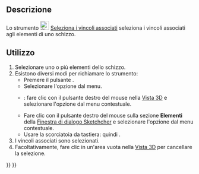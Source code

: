 <languages/>

{{Docnav/it
|[[Sketcher_SelectElementsWithDoFs/it|Seleziona i gradi di libertà senza vincoli]]
|[[Sketcher_SelectElementsAssociatedWithConstraints/it|Seleziona la geometria associata]]
|[[Sketcher_Workbench/it|Sketcher]]
|IconL=Sketcher_SelectElementsWithDoFs.svg‎
|IconR=Sketcher_SelectElementsAssociatedWithConstraints.svg‎
|IconC=Workbench_Sketcher.svg
}}

{{GuiCommand/it
|Name=Sketcher SelectConstraints
|Name/it=Sketcher Seleziona i vincoli associati
|MenuLocation=Schizzo → Visualizzazione dello Schizzo → Seleziona i vincoli associati
|Workbenches=[[Sketcher_Workbench/it|Sketcher]]
|Shortcut={{KEY|Z}} {{KEY|K}}
|Version=0.15
}}

<span id="Description"></span>
==Descrizione==

Lo strumento [[Image:Sketcher_SelectConstraints.svg|24px]] [[Sketcher_SelectConstraints/it|Seleziona i vincoli associati]]
seleziona i vincoli associati agli elementi di uno schizzo.

<span id="Usage"></span>
==Utilizzo==

# Selezionare uno o più elementi dello schizzo.
# Esistono diversi modi per richiamare lo strumento:
#* Premere il pulsante {{Button|[[File:Sketcher_SelectConstraints.svg|16px]] [[Sketcher_SelectConstraints/it|Seleziona i vincoli associati]]}}.
#* Selezionare l'opzione {{MenuCommand|Sketch → Immagine Sketcher → [[File:Sketcher_SelectConstraints.svg|16px]] Seleziona i vincoli associati}} dal menu.
#* {{Version/it|1.0}}: fare clic con il pulsante destro del mouse nella [[3D_view/it|Vista 3D]] e selezionare l'opzione {{MenuCommand|[[Image:Sketcher_SelectConstraints.svg|16px]] Seleziona i vincoli associati}} dal menu contestuale.
#* Fare clic con il pulsante destro del mouse sulla sezione '''Elementi''' della [[Sketcher_Dialog/it|Finestra di dialogo Sketchcher]] e selezionare l'opzione {{MenuCommand|[[Image:Sketcher_SelectConstraints.svg|16px]] Seleziona vincoli}} dal menu contestuale.
#* Usare la scorciatoia da tastiera: {{KEY|Z}} quindi {{KEY|K}}.
# I vincoli associati sono selezionati.
# Facoltativamente, fare clic in un'area vuota nella [[3D_view/it|Vista 3D]] per cancellare la selezione.


{{Docnav/it
|[[Sketcher_SelectElementsWithDoFs/it|Seleziona i gradi di libertà senza vincoli]]
|[[Sketcher_SelectElementsAssociatedWithConstraints/it|Seleziona la geometria associata]]
|[[Sketcher_Workbench/it|Sketcher]]
|IconL=Sketcher_SelectElementsWithDoFs.svg‎
|IconR=Sketcher_SelectElementsAssociatedWithConstraints.svg‎
|IconC=Workbench_Sketcher.svg
}}

{{Sketcher_Tools_navi{{#translation:}}}}
{{Userdocnavi{{#translation:}}}}